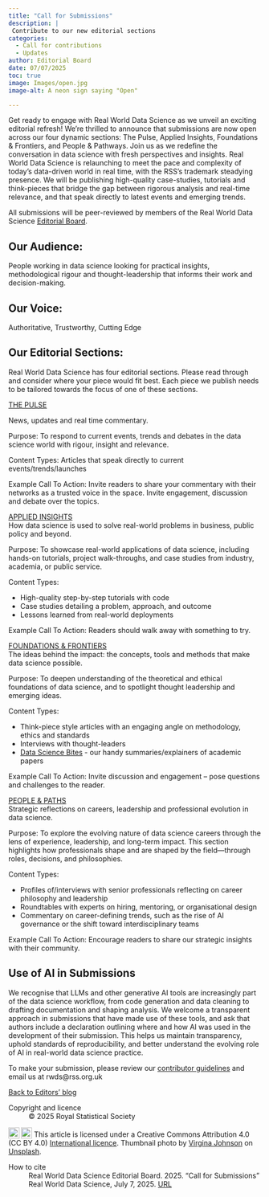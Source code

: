 ```yaml
---
title: "Call for Submissions"
description: |
 Contribute to our new editorial sections 
categories:
  - Call for contributions
  - Updates
author: Editorial Board 
date: 07/07/2025
toc: true
image: Images/open.jpg
image-alt: A neon sign saying "Open"

---
```


Get ready to engage with Real World Data Science as we unveil an exciting editorial refresh! We're thrilled to announce that submissions are now open across our four dynamic sections: The Pulse, Applied Insights, Foundations & Frontiers, and People & Pathways. Join us as we redefine the conversation in data science with fresh perspectives and insights.
Real World Data Science is relaunching to meet the pace and complexity of today's data-driven world in real time, with the RSS's trademark steadying presence. We will be publishing high-quality case-studies, tutorials and think-pieces that bridge the gap between rigorous analysis and real-time relevance, and that speak directly to latest events and emerging trends. 

All submissions will be peer-reviewed by members of the Real World Data Science [Editorial Board](https://realworlddatascience.net/the-pulse/editors-blog/posts/2022/10/18/meet-the-team.html).  

## Our Audience:  
People working in data science looking for practical insights, methodological rigour and thought-leadership that informs their work and decision-making. 

## Our Voice:  
Authoritative, Trustworthy, Cutting Edge 

## Our Editorial Sections:  
Real World Data Science has four editorial sections. Please read through and consider where your piece would fit best. Each piece we publish needs to be tailored towards the focus of one of these sections.  

[THE PULSE](https://realworlddatascience.net/the-pulse/)

News, updates and real time commentary. 

Purpose: To respond to current events, trends and debates in the data science world with rigour, insight and relevance.   

Content Types: Articles that speak directly to current events/trends/launches

Example Call To Action: Invite readers to share your commentary with their networks as a trusted voice in the space. Invite engagement, discussion and debate over the topics.   

[APPLIED INSIGHTS](https://realworlddatascience.net/applied-insights/)   
How data science is used to solve real-world problems in business, public policy and beyond. 

Purpose: To showcase real-world applications of data science, including hands-on tutorials, project walk-throughs, and case studies from industry, academia, or public service.  

Content Types:

* High-quality step-by-step tutorials with code  
* Case studies detailing a problem, approach, and outcome  
* Lessons learned from real-world deployments 

Example Call To Action: Readers should walk away with something to try.   

[FOUNDATIONS & FRONTIERS](https://realworlddatascience.net/foundation-frontiers/)   
The ideas behind the impact: the concepts, tools and methods that make data science possible. 

Purpose: To deepen understanding of the theoretical and ethical foundations of data science, and to spotlight thought leadership and emerging ideas.  

 Content Types:

* Think-piece style articles with an engaging angle on methodology, ethics and standards   
* Interviews with thought-leaders   
* [Data Science Bites](https://realworlddatascience.net/foundation-frontiers/datasciencebites/) - our handy summaries/explainers of academic papers

Example Call To Action: Invite discussion and engagement – pose questions and challenges to the reader.   


[PEOPLE & PATHS](https://realworlddatascience.net/people-paths/)  
Strategic reflections on careers, leadership and professional evolution in data science.  

Purpose: To explore the evolving nature of data science careers through the lens of experience, leadership, and long-term impact. This section highlights how professionals shape and are shaped by the field—through roles, decisions, and philosophies.  

Content Types:

* Profiles of/interviews with senior professionals reflecting on career philosophy and leadership  
* Roundtables with experts on hiring, mentoring, or organisational design 
* Commentary on career-defining trends, such as the rise of AI governance or the shift toward interdisciplinary teams   

Example Call To Action: Encourage readers to share our strategic insights with their community. 
 
## Use of AI in Submissions  
We recognise that LLMs and other generative AI tools are increasingly part of the data science workflow, from code generation and data cleaning to drafting documentation and shaping analysis. We welcome a transparent approach in submissions that have made use of these tools, and ask that authors include a declaration outlining where and how AI was used in the development of their submission. This helps us maintain transparency, uphold standards of reproducibility, and better understand the evolving role of AI in real-world data science practice. 

To make your submission, please review our [contributor guidelines](https://realworlddatascience.net/contributor-docs/contributor-guidelines.html) and email us at rwds@rss.org.uk 
 
::: {.article-btn}
[Back to Editors' blog](/the-pulse/editors-blog/index.qmd)
:::

::: {.further-info}
::: grid
::: {.g-col-12 .g-col-md-6}
Copyright and licence
: &copy; 2025 Royal Statistical Society

<a href="http://creativecommons.org/licenses/by/4.0/?ref=chooser-v1" target="_blank" rel="license noopener noreferrer" style="display:inline-block;"> <img style="height:22px!important;vertical-align:text-bottom;" src="https://mirrors.creativecommons.org/presskit/icons/cc.svg?ref=chooser-v1"><img style="height:22px!important;margin-left:3px;vertical-align:text-bottom;" src="https://mirrors.creativecommons.org/presskit/icons/by.svg?ref=chooser-v1"></a> This article is licensed under a Creative Commons Attribution 4.0 (CC BY 4.0) <a href="http://creativecommons.org/licenses/by/4.0/?ref=chooser-v1" target="_blank" rel="license noopener noreferrer" style="display:inline-block;"> International licence</a>. Thumbnail photo by <a href="https://unsplash.com/@johnsonvr?utm_content=creditCopyText&utm_medium=referral&utm_source=unsplash">Virgina Johnson</a> on <a href="https://unsplash.com/photos/turned-on-red-open-neon-sigange-QmNnZj_Ok-M?utm_content=creditCopyText&utm_medium=referral&utm_source=unsplash">Unsplash</a>.

:::
::: {.g-col-12 .g-col-md-6}
How to cite
: Real World Data Science Editorial Board. 2025. "Call for Submissions" Real World Data Science, July 7, 2025. [URL](https://realworlddatascience.net/the-pulse/editors-blog/posts/2025/07/07/relaunch-CFS.html)
:::
:::
:::